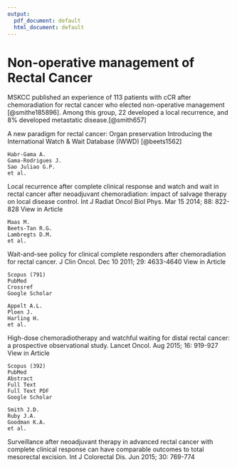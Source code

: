 ```yaml
---
output:
  pdf_document: default
  html_document: default
---
```


# Non-operative management of Rectal Cancer

MSKCC published an experience of 113 patients with cCR after chemoradiation for rectal cancer who elected non-operative management [@smithe185896]. Among this group, 22 developed a local recurrence, and 8% developed metastatic disease.[@smith657]

A new paradigm for rectal cancer: Organ preservation Introducing the International Watch & Wait Database (IWWD) [@beets1562]

```         
Habr-Gama A.
Gama-Rodrigues J.
Sao Juliao G.P.
et al.
```

Local recurrence after complete clinical response and watch and wait in rectal cancer after neoadjuvant chemoradiation: impact of salvage therapy on local disease control. Int J Radiat Oncol Biol Phys. Mar 15 2014; 88: 822-828 View in Article

```         
Maas M.
Beets-Tan R.G.
Lambregts D.M.
et al.
```

Wait-and-see policy for clinical complete responders after chemoradiation for rectal cancer. J Clin Oncol. Dec 10 2011; 29: 4633-4640 View in Article

```         
Scopus (791)
PubMed
Crossref
Google Scholar

Appelt A.L.
Ploen J.
Harling H.
et al.
```

High-dose chemoradiotherapy and watchful waiting for distal rectal cancer: a prospective observational study. Lancet Oncol. Aug 2015; 16: 919-927 View in Article

```         
Scopus (392)
PubMed
Abstract
Full Text
Full Text PDF
Google Scholar

Smith J.D.
Ruby J.A.
Goodman K.A.
et al.
```

Surveillance after neoadjuvant therapy in advanced rectal cancer with complete clinical response can have comparable outcomes to total mesorectal excision. Int J Colorectal Dis. Jun 2015; 30: 769-774
